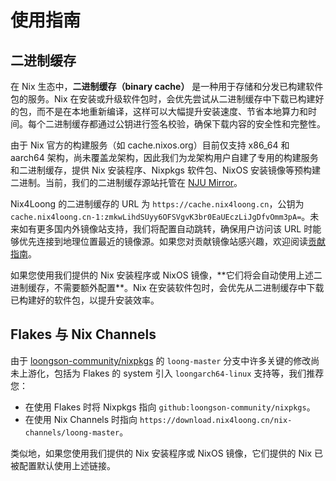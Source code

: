 
# 使用指南

## 二进制缓存

在 Nix 生态中，**二进制缓存（binary cache）** 是一种用于存储和分发已构建软件包的服务。Nix 在安装或升级软件包时，会优先尝试从二进制缓存中下载已构建好的包，而不是在本地重新编译，这样可以大幅提升安装速度、节省本地算力和时间。每个二进制缓存都通过公钥进行签名校验，确保下载内容的安全性和完整性。

由于 Nix 官方的构建服务（如 cache.nixos.org）目前仅支持 x86_64 和 aarch64 架构，尚未覆盖龙架构，因此我们为龙架构用户自建了专用的构建服务和二进制缓存，提供 Nix 安装程序、Nixpkgs 软件包、NixOS 安装镜像等预构建二进制。当前，我们的二进制缓存源站托管在 [NJU Mirror](https://mirrors.nju.edu.cn/nix4loong/)。

Nix4Loong 的二进制缓存的 URL 为 `https://cache.nix4loong.cn`，公钥为 `cache.nix4loong.cn-1:zmkwLihdSUyy6OFSVgvK3br0EaUEczLiJgDfvOmm3pA=`。未来如有更多国内外镜像站支持，我们将配置自动跳转，确保用户访问该 URL 时能够优先连接到地理位置最近的镜像源。如果您对贡献镜像站感兴趣，欢迎阅读[贡献指南](./contributing)。

<Callout type="info">
如果您使用我们提供的 Nix 安装程序或 NixOS 镜像，**它们将会自动使用上述二进制缓存，不需要额外配置**。Nix 在安装软件包时，会优先从二进制缓存中下载已构建好的软件包，以提升安装效率。
</Callout>

## Flakes 与 Nix Channels

由于 [loongson-community/nixpkgs](https://github.com/loongson-community/nixpkgs) 的 `loong-master` 分支中许多关键的修改尚未上游化，包括为 Flakes 的 system 引入 `loongarch64-linux` 支持等，我们推荐您：

- 在使用 Flakes 时将 Nixpkgs 指向 `github:loongson-community/nixpkgs`。
- 在使用 Nix Channels 时指向 `https://download.nix4loong.cn/nix-channels/loong-master`。

<Callout type="info">
类似地，如果您使用我们提供的 Nix 安装程序或 NixOS 镜像，它们提供的 Nix 已被配置默认使用上述链接。
</Callout>
